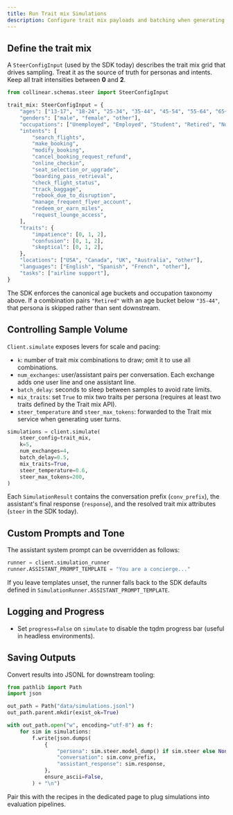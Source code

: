 ```yaml
---
title: Run Trait mix Simulations
description: Configure trait mix payloads and batching when generating conversations with the Collinear Python SDK.
---
```


## Define the trait mix

A `SteerConfigInput` (used by the SDK today) describes the trait mix grid that drives sampling. Treat it as the source of truth for personas and intents. Keep all trait intensities between **0** and **2**.

```python
from collinear.schemas.steer import SteerConfigInput

trait_mix: SteerConfigInput = {
    "ages": ["13-17", "18-24", "25-34", "35-44", "45-54", "55-64", "65+"],
    "genders": ["male", "female", "other"],
    "occupations": ["Unemployed", "Employed", "Student", "Retired", "Not in Labor Force"],
    "intents": [
        "search_flights",
        "make_booking",
        "modify_booking",
        "cancel_booking_request_refund",
        "online_checkin",
        "seat_selection_or_upgrade",
        "boarding_pass_retrieval",
        "check_flight_status",
        "track_baggage",
        "rebook_due_to_disruption",
        "manage_frequent_flyer_account",
        "redeem_or_earn_miles",
        "request_lounge_access",
    ],
    "traits": {
        "impatience": [0, 1, 2],
        "confusion": [0, 1, 2],
        "skeptical": [0, 1, 2],
    },
    "locations": ["USA", "Canada", "UK", "Australia", "other"],
    "languages": ["English", "Spanish", "French", "other"],
    "tasks": ["airline support"],
}
```

The SDK enforces the canonical age buckets and occupation taxonomy above. If a combination pairs `"Retired"` with an age bucket below `"35-44"`, that persona is skipped rather than sent downstream.

## Controlling Sample Volume

`Client.simulate` exposes levers for scale and pacing:

- `k`: number of trait mix combinations to draw; omit it to use all combinations.
- `num_exchanges`: user/assistant pairs per conversation. Each exchange adds one user line and one assistant line.
- `batch_delay`: seconds to sleep between samples to avoid rate limits.
- `mix_traits`: set `True` to mix two traits per persona (requires at least two traits defined by the Trait mix API).
- `steer_temperature` and `steer_max_tokens`: forwarded to the Trait mix service when generating user turns.

```python
simulations = client.simulate(
    steer_config=trait_mix,
    k=5,
    num_exchanges=4,
    batch_delay=0.5,
    mix_traits=True,
    steer_temperature=0.6,
    steer_max_tokens=200,
)
```

Each `SimulationResult` contains the conversation prefix (`conv_prefix`), the assistant's final response (`response`), and the resolved trait mix attributes (`steer` in the SDK today).

## Custom Prompts and Tone

The assistant system prompt can be ovverridden as follows:

```python
runner = client.simulation_runner
runner.ASSISTANT_PROMPT_TEMPLATE = "You are a concierge..."
```

If you leave templates unset, the runner falls back to the SDK defaults defined in `SimulationRunner.ASSISTANT_PROMPT_TEMPLATE`.

## Logging and Progress

- Set `progress=False` on `simulate` to disable the tqdm progress bar (useful in headless environments).

## Saving Outputs

Convert results into JSONL for downstream tooling:

```python
from pathlib import Path
import json

out_path = Path("data/simulations.jsonl")
out_path.parent.mkdir(exist_ok=True)

with out_path.open("w", encoding="utf-8") as f:
    for sim in simulations:
        f.write(json.dumps(
            {
                "persona": sim.steer.model_dump() if sim.steer else None,
                "conversation": sim.conv_prefix,
                "assistant_response": sim.response,
            },
            ensure_ascii=False,
        ) + "\n")
```

Pair this with the recipes in the dedicated page to plug simulations into evaluation pipelines.
